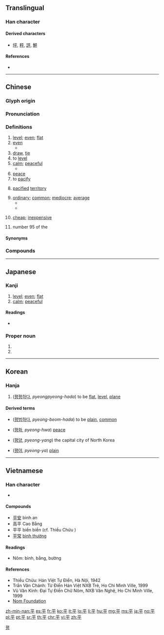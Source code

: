 {{character info/new}}
{{also|乎}}
==Translingual==
{{stroke order|strokes=5}}
{{stroke order|type=animate}}

===Han character===
{{Han char|rn=51|rad=干|as=02|sn=5|four=10409|canj=MFJ|ids=⿻干丷(GHTJV),⿻干八(K)}}

====Derived characters====
* [[坪]], [[秤]], [[評]], [[鮃]]

====References====
* {{Han ref|kx=0339.030|dkj=09167|dj=0646.030|hdz=10407.010|uh=5E73|ud=24179|bh=A5AD|bd=42413}}

----

==Chinese==
{{zh-forms|alt=𠀒}}

===Glyph origin===
{{Han etyl}}

===Pronunciation===
{{zh-pron
|m=píng
|c=ping4,peng4
|c_note=peng4 - only in the sense "cheap"
|h=pfs=phiàng/phìn
|mn=zz,yl,tn,kh,tc:pêⁿ/xm,qz,lk,sx,tp,km,mg,hc:pîⁿ/piâⁿ/pêng
|mna=Taiwanese-The_Consonant_p.ogg
|mn_note=pêⁿ/pîⁿ, piâⁿ - vernacular, pêng - literary
|w=3bin
|mc=y
|oc=y
|cat=a,pn
}}

===Definitions===
{{zh-hanzi}}

# [[level]]; [[even]]; [[flat]]
# [[even]]
#* {{zh-syn|均}}
# [[draw]], [[tie]]
# to [[level]]
# [[calm]]; [[peaceful]]
#* {{zh-syn|穩|靜}}
# [[peace]]
# to [[pacify]]
# {{lb|zh|used in placenames of conquered lands}} [[pacified]] [[territory]]
# [[ordinary]]; [[common]]; [[mediocre]]; [[average]]
#* {{zh-syn|常|庸}}
#* {{zh-ant|奇|特}}
# {{lb|zh|Cantonese|Hakka}} [[cheap]]; [[inexpensive]]
# {{surname|lang=zh|dot=,}} number 95 of the ''{{w|Baijiaxing}}''

====Synonyms====
{{zh-dial|便宜}}

===Compounds===
{{zh-der|平安|平白|平板|平板車|平版|平輩|平步青雲|平槽|平常|平川|平旦|平淡|平等|平底鞋|平地|平地風波|平地樓台|平地木|平地一聲雷|平定|平動|平凡|平反|平泛|平方|平方根|平方公里|平房|平分|平分秋色|平伏|平服|平復|平跟|平跟兒|平光|平和|平衡|平衡木|平滑|平滑肌|平話|平緩|平價|平角|平靜|平局|平均|平均利潤|平均數|平均主義|平空|平曠|平闊|平列|平流|平流層|平亂|平落|平米|平面|平面幾何|平面交叉|平面鏡|平面圖|平民|平年|平叛|平平|平平當當|平鋪直敘|平起平坐|平權|平日|平絨|平射|平射砲/平射炮|平伸|平生|平聲|平時|平實|平世|平視|平手|平手兒|平順|平素|平台|平攤|平坦|平添|平頭|平頭百姓|平頭正臉|平頭正臉兒|平妥|平紋|平穩|平屋|平昔|平息|平曉|平心而論|平心靜氣|平信|平行|平行四邊形|平行線|平行作業|平陽|平野|平移|平議|平抑|平易|平易近人|平庸|平郵|平魚|平原|平月|平勻|平允|平仄|平展|平展展|平整|平正|平治|平裝|平足|平假名|平埔}}

----

==Japanese==

===Kanji===
{{ja-kanji|grade=3|rs=干02}}

# [[level]]; [[even]]; [[flat]]
# [[calm]]; [[peaceful]]

====Readings====
* {{ja-readings|goon=[[びょう]] (byō)|kanon=[[へい]] (hei)|kanyoon=[[ひょう]] (hyō)|on=[[べん]] (ben)|kun=[[たいら]] (taira), [[ひら]] (hira), [[ひらたい]] (hiratai)}}

===Proper noun===
{{ja-pos|たいら|proper|hhira=たひら}}

# {{surname|lang=ja|sort=たいら}}
# {{given name|male|lang=ja|sort=たいら}}

----

==Korean==

===Hanja===
{{ko-hanja|hangeul=[[평]], [[편]]|rv=pyeong, pyeon|mr=p'yŏng, p'yŏn}}

# ([[평평하다]], ''pyeongpyeong-hada'') to be [[flat]], [[level]], [[plane]]

====Derived terms====
{{der-top}}
* {{l|ko|平凡}} ([[평범하다]], ''pyeong-beom-hada'') to be [[plain]], [[common]]
* {{l|ko|平和}} ([[평화]], ''pyeong-hwa'') [[peace]]
{{der-mid}}
* {{l|ko|平壤}} ([[평양]], ''pyeong-yang'') the capital city of North Korea
* {{l|ko|平野}} ([[평야]], ''pyeong-ya'') [[plain]]
{{der-bottom}}

[[Category:Hanja readings|평]]

----

==Vietnamese==

===Han character===
{{vi-hantu|[[bình]], [[bằng]], [[bường]], [[biền]]|rs=干02}}

* {{defn|lang=vi|sort=干02}}

====Compounds====
* [[平安]] bình an
* 高平 Cao Bằng
* 平平 biền biền (cf. Thiều Chửu )
* [[平常]] [[bình thường]]

====Readings====
* Nôm: bình, bằng, bường

====References====
* Thiều Chửu: Hán Việt Tự Điển, Hà Nội, 1942
* Trần Văn Chánh: Từ Điển Hán Việt NXB Trẻ, Ho Chi Minh Ville, 1999
* Vũ Văn Kính: Đại Tự Điển Chữ Nôm, NXB Văn Nghệ, Ho Chi Minh Ville, 1999
* [http://nomfoundation.org/common/nom_details.php?codepoint=5e73 Nom Foundation]

[[zh-min-nan:平]]
[[es:平]]
[[fr:平]]
[[ko:平]]
[[it:平]]
[[lo:平]]
[[li:平]]
[[hu:平]]
[[mg:平]]
[[ms:平]]
[[ja:平]]
[[no:平]]
[[pl:平]]
[[pt:平]]
[[sr:平]]
[[th:平]]
[[chr:平]]
[[vi:平]]
[[zh:平]]
